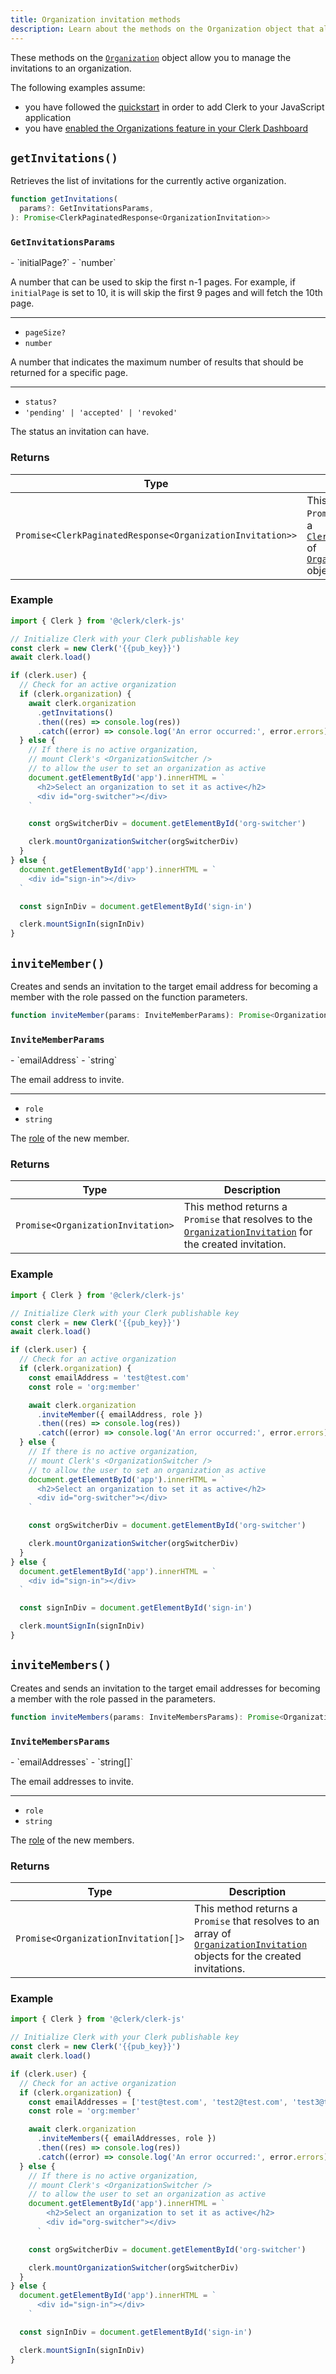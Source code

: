 ```yaml
---
title: Organization invitation methods
description: Learn about the methods on the Organization object that allow you to manage the invitations to an organization.
---
```


These methods on the [`Organization`](/docs/references/javascript/organization/organization) object allow you to manage the invitations to an organization.

The following examples assume:

- you have followed the [quickstart](/docs/quickstarts/javascript) in order to add Clerk to your JavaScript application
- you have [enabled the Organizations feature in your Clerk Dashboard](/docs/organizations/overview#enable-organizations-in-your-application)

## `getInvitations()`

Retrieves the list of invitations for the currently active organization.

```typescript
function getInvitations(
  params?: GetInvitationsParams,
): Promise<ClerkPaginatedResponse<OrganizationInvitation>>
```

### `GetInvitationsParams`

<Properties>
  - `initialPage?`
  - `number`

  A number that can be used to skip the first n-1 pages. For example, if `initialPage` is set to 10, it is will skip the first 9 pages and will fetch the 10th page.

  ---

  - `pageSize?`
  - `number`

  A number that indicates the maximum number of results that should be returned for a specific page.

  ---

  - `status?`
  - `'pending' | 'accepted' | 'revoked'`

  The status an invitation can have.
</Properties>

### Returns

| Type | Description |
| - | - |
| `Promise<ClerkPaginatedResponse<OrganizationInvitation>>` | This method returns a `Promise` that resolves to a [`ClerkPaginatedResponse`](/docs/references/javascript/types/clerk-paginated-response) of [`OrganizationInvitation`][orginv-ref] objects. |

### Example

```js {{ filename: 'main.js', mark: [10, 11] }}
import { Clerk } from '@clerk/clerk-js'

// Initialize Clerk with your Clerk publishable key
const clerk = new Clerk('{{pub_key}}')
await clerk.load()

if (clerk.user) {
  // Check for an active organization
  if (clerk.organization) {
    await clerk.organization
      .getInvitations()
      .then((res) => console.log(res))
      .catch((error) => console.log('An error occurred:', error.errors))
  } else {
    // If there is no active organization,
    // mount Clerk's <OrganizationSwitcher />
    // to allow the user to set an organization as active
    document.getElementById('app').innerHTML = `
      <h2>Select an organization to set it as active</h2>
      <div id="org-switcher"></div>
    `

    const orgSwitcherDiv = document.getElementById('org-switcher')

    clerk.mountOrganizationSwitcher(orgSwitcherDiv)
  }
} else {
  document.getElementById('app').innerHTML = `
    <div id="sign-in"></div>
  `

  const signInDiv = document.getElementById('sign-in')

  clerk.mountSignIn(signInDiv)
}
```

## `inviteMember()`

Creates and sends an invitation to the target email address for becoming a member with the role passed on the function parameters.

```typescript
function inviteMember(params: InviteMemberParams): Promise<OrganizationInvitation>
```

### `InviteMemberParams`

<Properties>
  - `emailAddress`
  - `string`

  The email address to invite.

  ---

  - `role`
  - `string`

  The [role](/docs/organizations/roles-permissions) of the new member.
</Properties>

### Returns

| Type | Description |
| - | - |
| `Promise<OrganizationInvitation>` | This method returns a `Promise` that resolves to the [`OrganizationInvitation`][orginv-ref] for the created invitation. |

### Example

```js {{ filename: 'main.js', mark: [13, 14] }}
import { Clerk } from '@clerk/clerk-js'

// Initialize Clerk with your Clerk publishable key
const clerk = new Clerk('{{pub_key}}')
await clerk.load()

if (clerk.user) {
  // Check for an active organization
  if (clerk.organization) {
    const emailAddress = 'test@test.com'
    const role = 'org:member'

    await clerk.organization
      .inviteMember({ emailAddress, role })
      .then((res) => console.log(res))
      .catch((error) => console.log('An error occurred:', error.errors))
  } else {
    // If there is no active organization,
    // mount Clerk's <OrganizationSwitcher />
    // to allow the user to set an organization as active
    document.getElementById('app').innerHTML = `
      <h2>Select an organization to set it as active</h2>
      <div id="org-switcher"></div>
    `

    const orgSwitcherDiv = document.getElementById('org-switcher')

    clerk.mountOrganizationSwitcher(orgSwitcherDiv)
  }
} else {
  document.getElementById('app').innerHTML = `
    <div id="sign-in"></div>
  `

  const signInDiv = document.getElementById('sign-in')

  clerk.mountSignIn(signInDiv)
}
```

## `inviteMembers()`

Creates and sends an invitation to the target email addresses for becoming a member with the role passed in the parameters.

```typescript
function inviteMembers(params: InviteMembersParams): Promise<OrganizationInvitation[]>
```

### `InviteMembersParams`

<Properties>
  - `emailAddresses`
  - `string[]`

  The email addresses to invite.

  ---

  - `role`
  - `string`

  The [role](/docs/organizations/roles-permissions) of the new members.
</Properties>

### Returns

| Type | Description |
| - | - |
| `Promise<OrganizationInvitation[]>` | This method returns a `Promise` that resolves to an array of [`OrganizationInvitation`][orginv-ref] objects for the created invitations. |

### Example

```js {{ filename: 'main.js', mark: [13, 14] }}
import { Clerk } from '@clerk/clerk-js'

// Initialize Clerk with your Clerk publishable key
const clerk = new Clerk('{{pub_key}}')
await clerk.load()

if (clerk.user) {
  // Check for an active organization
  if (clerk.organization) {
    const emailAddresses = ['test@test.com', 'test2@test.com', 'test3@test.com']
    const role = 'org:member'

    await clerk.organization
      .inviteMembers({ emailAddresses, role })
      .then((res) => console.log(res))
      .catch((error) => console.log('An error occurred:', error.errors))
  } else {
    // If there is no active organization,
    // mount Clerk's <OrganizationSwitcher />
    // to allow the user to set an organization as active
    document.getElementById('app').innerHTML = `
        <h2>Select an organization to set it as active</h2>
        <div id="org-switcher"></div>
      `

    const orgSwitcherDiv = document.getElementById('org-switcher')

    clerk.mountOrganizationSwitcher(orgSwitcherDiv)
  }
} else {
  document.getElementById('app').innerHTML = `
      <div id="sign-in"></div>
    `

  const signInDiv = document.getElementById('sign-in')

  clerk.mountSignIn(signInDiv)
}
```

[orginv-ref]: /docs/references/javascript/organization-invitation
